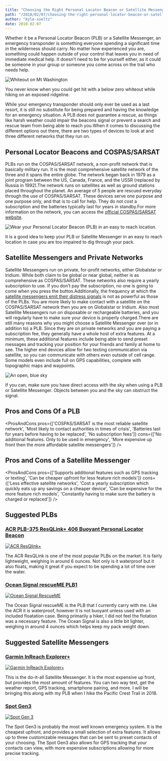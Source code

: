 ```yaml
---
title: "Choosing the Right Personal Locator Beacon or Satellite Messenger"
path: "/2018/02/07/choosing-the-right-personal-locator-beacon-or-satellite-messenger/"
author: "kyle-soeltz"
date: 2018-02-07
---
```


Whether it be a Personal Locator Beacon (PLB) or a Satellite Messenger, an emergency transponder is something everyone spending a significant time in the wilderness should carry. No matter how experienced you are, something could happen outside of your control that leaves you in need of immediate medical help. It doesn’t need to be for yourself either, as it could be someone in your group or someone you come across on the trail who needs help.

![Whiteout on Mt Washington](whiteout-compressed-500x375.jpg)

<Figcaption>You never know when you could get hit with a below zero whiteout while hiking on an exposed ridgeline.</Figcaption>

While your emergency transponder should only ever be used as a last resort, it is still no substitute for being prepared and having the knowledge for an emergency situation. A PLB does not guarantee a rescue, as things like harsh weather could impair the beacons signal or prevent a search and rescue team from being able to reach you.When it comes to discussing the different options out there, there are two types of devices to look at and three different networks that they run on.

## Personal Locator Beacons and COSPAS/SARSAT

PLBs run on the COSPAS/SARSAT network, a non-profit network that is basically military run. It is the most comprehensive satellite network of the three and it spans the entire globe. The network began back in 1979 as a joint program between the US, Canada, France, and the USSR (replaced by Russia in 1992).The network runs on satellites as well as ground stations placed throughout the planet. An average of 5 people are rescued everyday through the use of COSPAS/SARSAT. These devices serve one purpose and one purpose only, and that is to call for help. They do not cost a subscription and the batteries typically last for years in standby.For more information on the network, you can access the [official COSPAS/SARSAT website](https://cospas-sarsat.int/).

![Wear your Personal Locator Beacon (PLB) in an easy to reach location.](where-plb-on-pack-compressed-500x375.jpg)

<Figcaption>It is a good idea to keep your PLB or Satellite Messenger in an easy to reach location in case you are too impaired to dig through your pack.</Figcaption>

## Satellite Messengers and Private Networks

Satellite Messengers run on private, for-profit networks, either Globalstar or Iridium. While both claim to be global or near global, neither is as comprehensive as COSPAS/SARSAT. These networks also require a yearly subscription to use. If you don’t pay the subscription, no one is going to come when you press the button.Additionally, the frequency at which the [satellite messengers emit their distress signals](https://www.outdoorgearlab.com/topics/camping-and-hiking/best-personal-locator-beacon/buying-advice) is not as powerful as those of the PLBs. You are more likely to make contact with a satellite on the COSPAS/SARSAT network then you are on Globalstar or Iridium. Also most Satellite Messengers run on disposable or rechargeable batteries, and you will regularly have to make sure your device is properly charged.There are still many reasons why you might choose a Satellite Messenger over (or in addition to) a PLB. Since they are on private networks and you are paying a subscription fee, they generally have a whole host of extra features. At a minimum, these additional features include being able to send preset messages and tracking your position for your friends and family at home to see. The higher end devices allow for two texting communication via satellite, so you can communicate with others even outside of cell range. Some models even include full on GPS capabilities, complete with topographic maps and waypoints.

![An open, blue sky](blue-sky-compressed-500x375.jpg)

<Figcaption>If you can, make sure you have direct access with the sky when using a PLB or Satellite Messenger. Objects between you and the sky can obstruct the signal.</Figcaption>

## Pros and Cons Of a PLB

<ProsAndCons  pros={['COSPAS/SARSAT is the most reliable satellite network', 'Most likely to contact authorities in times of crisis', 'Batteries last for years before having to be replaced', 'No subscription fees']} cons={['No additional features. Only to be used in emergency', 'More expensive up front then the more affordable satellite messengers']}  />

## Pros and Cons of a Satellite Messenger

<ProsAndCons  pros={['Supports additional features such as GPS tracking or texting', 'Can be cheaper upfront for less feature rich models']} cons={['Less effective satellite networks', 'Cost a yearly subscription which quickly eats up any savings on a cheaper device', 'Can be expensive for the more feature rich models', 'Constantly having to make sure the battery is charged or replaced']}  />

## Suggested PLBs

### [ACR PLB-375 ResQLink+ 406 Buoyant Personal Locator Beacon](https://www.amazon.com/ACR-ResQlink-Non-Buoyant-PLB-Registration/dp/B005E1OU1A/ref=as_li_ss_tl?s=sporting-goods&ie=UTF8&qid=1521141431&sr=1-2-fkmr0&keywords=acer+plb-375+resqlink++406+buoyant+personal+locator+beacon&linkCode=ll1&tag=reconnectlife-20&linkId=4df494d2f6fc144b6d18be1f3125f2b7)

[![ACR ResQlink+](acr-resqlink-compressed.jpg)](https://www.amazon.com/ACR-ResQlink-Non-Buoyant-PLB-Registration/dp/B005E1OU1A/ref=as_li_ss_tl?s=sporting-goods&ie=UTF8&qid=1521141431&sr=1-2-fkmr0&keywords=acer+plb-375+resqlink++406+buoyant+personal+locator+beacon&linkCode=ll1&tag=reconnectlife-20&linkId=4df494d2f6fc144b6d18be1f3125f2b7)

The ACR ResQLink is one of the most popular PLBs on the market. It is fairly lightweight, weighing in around 6 ounces. Not only is it waterproof but it also floats, making it great if you expect to be spending a lot of time over the water.

### [Ocean Signal rescueME PLB1](https://www.amazon.com/Ocean-Signal-rescueME-PLB1-Registration/dp/B00CE8R770/ref=as_li_ss_tl?ie=UTF8&qid=1521141497&sr=8-1&keywords=ocean+signal+rescue+me&linkCode=ll1&tag=reconnectlife-20&linkId=4dfda0ea9343677f28154f1398708afe)

[![Ocean Signal RescueME](ocean-signal-rescue-me-compressed.jpg)](https://www.amazon.com/Ocean-Signal-rescueME-PLB1-Registration/dp/B00CE8R770/ref=as_li_ss_tl?ie=UTF8&qid=1521141497&sr=8-1&keywords=ocean+signal+rescue+me&linkCode=ll1&tag=reconnectlife-20&linkId=4dfda0ea9343677f28154f1398708afe)

The Ocean Signal rescueME is the PLB that I currently carry with me. Like the ACR it is waterproof, however it is not buoyant unless used with an included floatation case. Being primarily a hiker, I did not feel the flotation was a necessary feature. The Ocean Signal is also a little bit lighter, weighing in around 4 ounces which helps keep my pack weight down.

## Suggested Satellite Messengers

### [Garmin InReach Explorer+](https://www.amazon.com/Garmin-010-01735-10-Inreach-Explorer/dp/B01MY03CZP/ref=as_li_ss_tl?ie=UTF8&qid=1521141571&sr=8-3&keywords=garmin+inreach+explorer&linkCode=ll1&tag=reconnectlife-20&linkId=a2afc9755a344443c898e9b8271fc6f2)

[![Garmin InReach Explorer+](garmin-inreach-explorer-plus-compressed.jpg)](https://www.amazon.com/Garmin-010-01735-10-Inreach-Explorer/dp/B01MY03CZP/ref=as_li_ss_tl?ie=UTF8&qid=1521141571&sr=8-3&keywords=garmin+inreach+explorer&linkCode=ll1&tag=reconnectlife-20&linkId=a2afc9755a344443c898e9b8271fc6f2)

This is the do-it-all Satellite Messenger. It is the most expensive up front, but provides the most amount of features. You can two way text, get the weather report, GPS tracking, smartphone pairing, and more. I will be bringing this along with my PLB when I hike the Pacific Crest Trail in 2018.

### [Spot Gen3](https://www.amazon.com/SPOT-Satellite-GPS-Messenger-Orange/dp/B00C8S8S4W/ref=as_li_ss_tl?ie=UTF8&qid=1521141611&sr=8-2&keywords=spot+gen+3&linkCode=ll1&tag=reconnectlife-20&linkId=bae23b38640751a2e53f765703f24bea)

[![Spot Gen 3](spot-gen-3-compressed.jpg)](https://www.amazon.com/SPOT-Satellite-GPS-Messenger-Orange/dp/B00C8S8S4W/ref=as_li_ss_tl?ie=UTF8&qid=1521141611&sr=8-2&keywords=spot+gen+3&linkCode=ll1&tag=reconnectlife-20&linkId=bae23b38640751a2e53f765703f24bea)

The Spot Gen3 is probably the most well known emergency system. It is the cheapest upfront, and provides a small selection of extra features. It allows up to three customizable messages that can be sent to preset contacts of your choosing. The Spot Gen3 also allows for GPS tracking that your contacts can view, with more expensive subscriptions allowing for more precise tracking.

